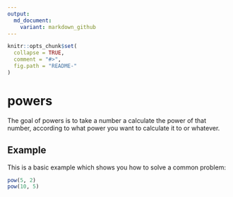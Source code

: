 ```yaml
---
output:
  md_document:
    variant: markdown_github
---
```


<!-- README.md is generated from README.Rmd. Please edit that file -->

```r
knitr::opts_chunk$set(
  collapse = TRUE,
  comment = "#>",
  fig.path = "README-"
)
```

# powers

The goal of powers is to take a number a calculate the power of that number, according to what power you want to calculate it to or whatever.

## Example

This is a basic example which shows you how to solve a common problem:

```r
pow(5, 2)
pow(10, 5)
```
